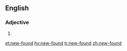 ==English==

===Adjective===
{{head|en|adjective}}

# {{alternative spelling of|newfound|lang=en}}

[[et:new-found]]
[[hy:new-found]]
[[tr:new-found]]
[[zh:new-found]]
